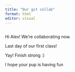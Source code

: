 ```yaml
---
title: "Our git collab"
format: html
editor: visual
---
```


## 

Hi Alex! We're collaborating now.

Last day of our first class!

Yay! Finish strong :)

I hope your pup is having fun
